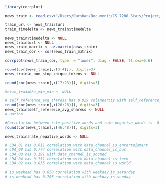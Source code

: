 ```r
library(corrplot)

news_train <- read.csv("/Users/Darshan/Documents/CS 7280 Stats/Project/Data/Cleaned_Train.csv", header = TRUE)

train_url <- news_train$url
train_timedelta <- news_train$timedelta

news_train$timedelta <- NULL
news_train$url <- NULL
news_train_matrix <- as.matrix(news_train)
news_train_cor <- cor(news_train_matrix)

corrplot(news_train_cor, type  = "lower", diag = FALSE, tl.cex=0.6)

```

```r

round(cor(news_train[,c(3:4)]), digits=3)
news_train$n_non_stop_unique_tokens <- NULL

round(cor(news_train[,c(17:23)]), digits=3)

```

```r

#news_train$kw_min_min <- NULL

```

```r
# self_reference_avg_sharess has 0.829 colinearity with self_reference_min_sharess and 0.848 colinearity with self_reference_max_sharess
round(cor(news_train[,c(26:28)]), digits=3)
news_train$self_reference_avg_sharess <- NULL
# Option 


```

```r
#Correlation between rate_positive_words and rate_negative_words is -0.997
round(cor(news_train[,c(46:48)]), digits=3)

news_train$rate_negative_words <- NULL
```

```r

# LDA_01 has 0.611 correlation with data_channel_is_entertainment
# LDA_00 has 0.774 correlation with data_channel_is_bus
# LDA_00 has 0.191 with data_channel_is_socmed
# LDA_04 has 0.751 correlation with data_channel_is_tech
# LDA_02 has 0.835 correlation with data_channel_is_world

# is_weekend has 0.658 correlation with weekday_is_saturday 
# is_weekend has 0.705 correlation with weekday_is_sunday

```

